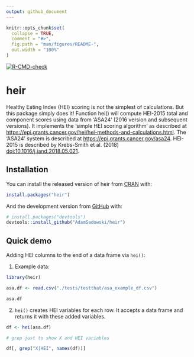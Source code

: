 ```yaml
---
output: github_document
---
```


<!-- README.md is generated from README.Rmd. Please edit that file -->

```r
knitr::opts_chunk$set(
  collapse = TRUE,
  comment = "#>",
  fig.path = "man/figures/README-",
  out.width = "100%"
)
```

<!-- badges: start -->
  [![R-CMD-check](https://github.com/AdamSadowski/heir/workflows/R-CMD-check/badge.svg)](https://github.com/AdamSadowski/heir/actions)
  <!-- badges: end -->

# heir

Healthy Eating Index (HEI) scoring is not the simplest of calculations. But this package simply does it! Function hei() will compute HEI-2015 total and component scores using data from 'ASA24' (2016 version and subsequent versions). It implements the 'simple HEI scoring algorithm' as described at <https://epi.grants.cancer.gov/hei/hei-methods-and-calculations.html>. The 'ASA24' system is described at <https://epi.grants.cancer.gov/asa24>. HEI-2015 is described by Krebs-Smith et al. (2018) <doi:10.1016/j.jand.2018.05.021>. 

## Installation

You can install the released version of heir from [CRAN](https://CRAN.R-project.org) with:

``` r
install.packages("heir")
```

And the development version from [GitHub](https://github.com/) with:

``` r
# install.packages("devtools")
devtools::install_github("AdamSadowski/heir")
```

## Quick demo

Adding HEI columns to the end of a data frame via `hei()`:

1) Example data:

```r
library(heir)

asa.df <- read.csv("./tests/testthat/asa_example_df.csv")

asa.df
```

2) `hei()` creates HEI variables for each row. It accepts a data frame and returns it with these added variables. 

```r
df <- hei(asa.df)

# grep just to show X and HEI variables

df[, grep("X|HEI", names(df))]

```
